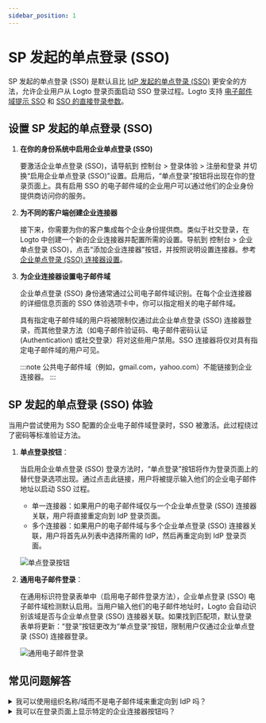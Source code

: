 ```yaml
---
sidebar_position: 1
---
```


# SP 发起的单点登录 (SSO)

SP 发起的单点登录 (SSO) 是默认且比 [IdP 发起的单点登录 (SSO)](/end-user-flows/enterprise-sso/idp-initiated-sso) 更安全的方法，允许企业用户从 Logto 登录页面启动 SSO 登录过程。Logto 支持 [电子邮件域提示 SSO](#sp-initiated-sso-experience) 和 [SSO 的直接登录参数](/end-user-flows/authentication-parameters/direct-sign-in#enterprise-sso)。

## 设置 SP 发起的单点登录 (SSO)

1. **在你的身份系统中启用企业单点登录 (SSO)**

   要激活企业单点登录 (SSO)，请导航到 <CloudLink to="/sign-in-experience/sign-up-and-sign-in">控制台 > 登录体验 > 注册和登录</CloudLink> 并切换“启用企业单点登录 (SSO)”设置。启用后，“单点登录”按钮将出现在你的登录页面上。具有启用 SSO 的电子邮件域的企业用户可以通过他们的企业身份提供商访问你的服务。

2. **为不同的客户端创建企业连接器**

   接下来，你需要为你的客户集成每个企业身份提供商。类似于社交登录，在 Logto 中创建一个新的企业连接器并配置所需的设置。导航到 <CloudLink to="/enterprise-sso">控制台 > 企业单点登录 (SSO)</CloudLink>，点击“添加企业连接器”按钮，并按照说明设置连接器。参考 [企业单点登录 (SSO) 连接器设置](/connectors/enterprise-connectors/)。

3. **为企业连接器设置电子邮件域**

   企业单点登录 (SSO) 身份通常通过公司电子邮件域识别。在每个企业连接器的详细信息页面的 SSO 体验选项卡中，你可以指定相关的电子邮件域。

   具有指定电子邮件域的用户将被限制仅通过此企业单点登录 (SSO) 连接器登录，而其他登录方法（如电子邮件验证码、电子邮件密码认证 (Authentication) 或社交登录）将对这些用户禁用。SSO 连接器将仅对具有指定电子邮件域的用户可见。

   :::note
   公共电子邮件域（例如，gmail.com，yahoo.com）不能链接到企业连接器。
   :::

## SP 发起的单点登录 (SSO) 体验

当用户尝试使用为 SSO 配置的企业电子邮件域登录时，SSO 被激活。此过程绕过了密码等标准验证方法。

1. **单点登录按钮**：

   当启用企业单点登录 (SSO) 登录方法时，“单点登录”按钮将作为登录页面上的替代登录选项出现。通过点击此链接，用户将被提示输入他们的企业电子邮件地址以启动 SSO 过程。

   - 单一连接器：如果用户的电子邮件域仅与一个企业单点登录 (SSO) 连接器关联，用户将直接重定向到 IdP 登录页面。
   - 多个连接器：如果用户的电子邮件域与多个企业单点登录 (SSO) 连接器关联，用户将首先从列表中选择所需的 IdP，然后再重定向到 IdP 登录页面。

   ![单点登录按钮](./assets/sso-button-sign-in.png)

2. **通用电子邮件登录**：

   在通用标识符登录表单中（启用电子邮件登录方法），企业单点登录 (SSO) 电子邮件域检测默认启用。当用户输入他们的电子邮件地址时，Logto 会自动识别该域是否与企业单点登录 (SSO) 连接器关联。如果找到匹配项，默认登录表单将更新：“登录”按钮更改为“单点登录”按钮，限制用户仅通过企业单点登录 (SSO) 连接器登录。

   ![通用电子邮件登录](./assets/sso-email-sign-in.png)

## 常见问题解答

<details>
  <summary>我可以使用组织名称/域而不是电子邮件域来重定向到 IdP 吗？</summary>

目前，Logto 预构建的登录体验仅支持 **电子邮件域提示 SSO**，不支持 **组织域提示 SSO**。

你可以在客户端创建一个自定义路由页面，使用 `directSignIn:'sso:{connectorId}` 的认证 (Authentication) 参数。此页面将根据其组织域将大型企业客户重定向到适当的 IdP。了解更多关于 [直接登录参数](/end-user-flows/authentication-parameters/direct-sign-in/)的信息。

</details>

<details>
  <summary>我可以在登录页面上显示特定的企业连接器按钮吗？</summary>

不同的企业客户使用不同的身份提供商来管理他们的员工，并请求不同的权限 (OIDC) 或属性 (SAML)。因此，不建议在通用登录页面上显示针对特定客户的企业连接器按钮。

但是，如果你正在开发一个 B2E 产品并希望为特定企业客户显示一个按钮，你可以创建一个自定义登录页面并使用 `directSignIn:sso` 来适当地路由按钮。了解更多关于 [直接登录参数](/end-user-flows/authentication-parameters/direct-sign-in/)的信息。

</details>
